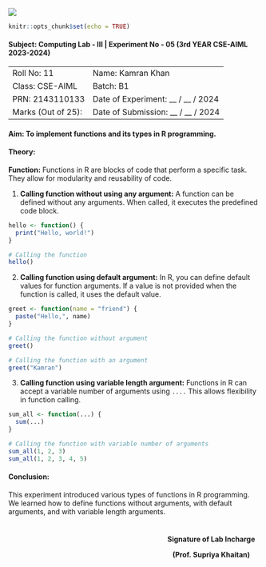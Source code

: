![](lab header image.jpg)

```r
knitr::opts_chunk$set(echo = TRUE)
```

#### **Subject**: Computing Lab - III \| Experiment No - 05 (3rd YEAR CSE-AIML 2023-2024)

|                    |                                     |
|--------------------|-------------------------------------|
| Roll No: 11        | Name: Kamran Khan                   |
| Class: CSE-AIML    | Batch: B1                           |
| PRN: 2143110133    | Date of Experiment: __ / __ / 2024  |
| Marks (Out of 25): | Date of Submission: __ / __ / 2024  |

#### **Aim:** To implement functions and its types in R programming.

#### **Theory:**

**Function:**
Functions in R are blocks of code that perform a specific task. They allow for modularity and reusability of code.

1. **Calling function without using any argument:**
A function can be defined without any arguments. When called, it executes the predefined code block.

```r
hello <- function() {
  print("Hello, world!")
}

# Calling the function
hello()

```

2. **Calling function using default argument:**
In R, you can define default values for function arguments. If a value is not provided when the function is called, it uses the default value.

```r
greet <- function(name = "friend") {
  paste("Hello,", name)
}

# Calling the function without argument
greet()

# Calling the function with an argument
greet("Kamran")

```

3. **Calling function using variable length argument:**
Functions in R can accept a variable number of arguments using `....` This allows flexibility in function calling.

```r
sum_all <- function(...) {
  sum(...)
}

# Calling the function with variable number of arguments
sum_all(1, 2, 3)
sum_all(1, 2, 3, 4, 5)

```

#### **Conclusion**: 
This experiment introduced various types of functions in R programming. We learned how to define functions without arguments, with default arguments, and with variable length arguments. 


<div style="float: right; display: inline-block; padding: 10px; text-align: center; font-weight: bold">
  
  Signature of Lab Incharge
    
  (Prof. Supriya Khaitan)
</div>




